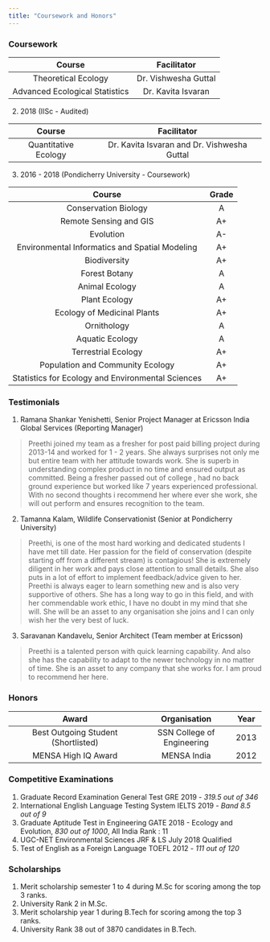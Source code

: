 ```yaml
---
title: "Coursework and Honors"
---
```

### Coursework

|Course|Facilitator|
|:------------------------:|:-----------------------:|
|Theoretical Ecology|Dr. Vishwesha Guttal|
|Advanced Ecological Statistics|Dr. Kavita Isvaran|

2. 2018 (IISc - Audited)

|Course|Facilitator|
|:------------------------:|:-----------------------:|
|Quantitative Ecology|Dr. Kavita Isvaran and Dr. Vishwesha Guttal|

3. 2016 - 2018 (Pondicherry University - Coursework)

|Course|Grade|
|:---------------------------------:|:----------------:|
|Conservation Biology|A|
|Remote Sensing and GIS|A+|
|Evolution|A-|
|Environmental Informatics and Spatial Modeling|A+|
|Biodiversity|A+|
|Forest Botany|A|
|Animal Ecology|A|
|Plant Ecology|A+|
|Ecology of Medicinal Plants|A+|
|Ornithology|A|
|Aquatic Ecology|A|
|Terrestrial Ecology|A+|
|Population and Community Ecology|A+|
|Statistics for Ecology and Environmental Sciences|A+|

### Testimonials

1. Ramana Shankar Yenishetti, Senior Project Manager at Ericsson India Global Services (Reporting Manager)

> Preethi joined my team as a fresher for post paid billing project during 2013-14 and worked for 1 - 2 years. She always surprises not only me but entire team with her attitude towards work. She is superb in understanding complex product in no time and ensured output as committed. Being a fresher passed out of college , had no back ground experience but worked like 7 years experienced professional. With no second thoughts i recommend her where ever she work, she will out perform and ensures recognition to the team.

2. Tamanna Kalam, Wildlife Conservationist (Senior at Pondicherry University)

> Preethi, is one of the most hard working and dedicated students I have met till date. Her passion for the field of conservation (despite starting off from a different stream) is contagious! She is extremely diligent in her work and pays close attention to small details. She also puts in a lot of effort to implement feedback/advice given to her. Preethi is always eager to learn something new and is also very supportive of others. She has a long way to go in this field, and with her commendable work ethic, I have no doubt in my mind that she will. She will be an asset to any organisation she joins and I can only wish her the very best of luck.

3. Saravanan Kandavelu, Senior Architect (Team member at Ericsson)

> Preethi is a talented person with quick learning capability. And also she has the capability to adapt to the newer technology in no matter of time. She is an asset to any company that she works for. I am proud to recommend her here.

### Honors

|Award|Organisation|Year|
|:------------------------------------:|:------------------------:|:-------:|
|Best Outgoing Student (Shortlisted)|SSN College of Engineering|2013|
|MENSA High IQ Award|MENSA India|2012|

### Competitive Examinations

1. Graduate Record Examination General Test GRE 2019 - *319.5 out of 346*
2. International English Language Testing System IELTS 2019 - *Band 8.5 out of 9*
3. Graduate Aptitude Test in Engineering GATE 2018 - Ecology and Evolution, *830 out of 1000*, All India Rank : 11
4. UGC-NET Environmental Sciences JRF & LS July 2018 Qualified
5. Test of English as a Foreign Language TOEFL 2012 - *111 out of 120*

### Scholarships

1. Merit scholarship semester 1 to 4 during M.Sc for scoring among the top 3 ranks.
2. University Rank 2 in M.Sc.
3. Merit scholarship year 1 during B.Tech for scoring among the top 3 ranks.
4. University Rank 38 out of 3870 candidates in B.Tech.